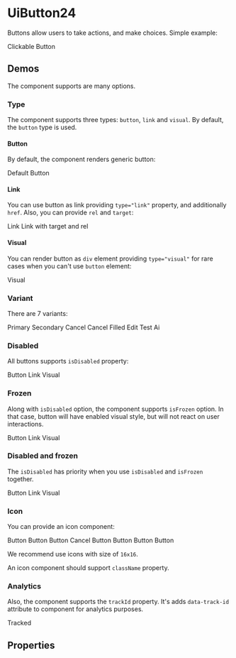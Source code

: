 


<Meta title="UiButton24/Docs" />

# UiButton24

Buttons allow users to take actions, and make choices. Simple example:

<Canvas>
  <UiButton24 variant="primary">Clickable Button</UiButton24>
</Canvas>

## Demos

The component supports are many options.

### Type

The component supports three types: `button`, `link` and `visual`. By default, the `button` type is used.

#### Button

By default, the component renders generic button:

<Canvas>
  <UiButton24 variant="primary">Default</UiButton24>
  <UiButton24 type="button" variant="primary">Button</UiButton24>
</Canvas>

#### Link

You can use button as link providing `type="link"` property, and additionally `href`. Also, you can provide `rel` and `target`:

<Canvas>
  <UiButton24 href="#" type="link" variant="primary">Link</UiButton24>
  <UiButton24 href="#" rel="noreferrer noopener" target="_blank" type="link" variant="primary">Link with target and rel</UiButton24>
</Canvas>

#### Visual

You can render button as `div` element providing `type="visual"` for rare cases when you can't use `button` element:

<Canvas>
  <UiButton24 type="visual" variant="primary">Visual</UiButton24>
</Canvas>

### Variant

There are 7 variants:

<Canvas>
  <UiButton24 variant="primary">Primary</UiButton24>
  <UiButton24 variant="secondary">Secondary</UiButton24>
  <UiButton24 variant="cancel">Cancel</UiButton24>
  <UiButton24 variant="cancelFilled">Cancel Filled</UiButton24>
  <UiButton24 variant="edit">Edit</UiButton24>
  <UiButton24 variant="test">Test</UiButton24>
  <UiButton24 variant="ai">Ai</UiButton24>
</Canvas>

### Disabled

All buttons supports `isDisabled` property:

<Canvas>
  <UiButton24 isDisabled type="button" variant="primary">Button</UiButton24>
  <UiButton24 href="#" isDisabled type="link" variant="primary">Link</UiButton24>
  <UiButton24 isDisabled type="visual" variant="primary">Visual</UiButton24>
</Canvas>

### Frozen

Along with `isDisabled` option, the component supports `isFrozen` option. In that case, button will have enabled visual
style, but will not react on user interactions.

<Canvas>
  <UiButton24 isFrozen type="button" variant="primary">Button</UiButton24>
  <UiButton24 href="#" isFrozen type="link" variant="primary">Link</UiButton24>
  <UiButton24 isFrozen type="visual" variant="primary">Visual</UiButton24>
</Canvas>

### Disabled and frozen

The `isDisabled` has priority when you use `isDisabled` and `isFrozen` together.

<Canvas>
  <UiButton24 isDisabled isFrozen type="button" variant="primary">Button</UiButton24>
  <UiButton24 isDisabled isFrozen href="#" type="link" variant="primary">Link</UiButton24>
  <UiButton24 isDisabled isFrozen type="visual" variant="primary">Visual</UiButton24>
</Canvas>

### Icon

You can provide an icon component:

<Canvas>
  <UiButton24 icon={AddIcon} variant="primary">Button</UiButton24>
  <UiButton24 icon={AddIcon} variant="secondary">Button</UiButton24>
  <UiButton24 icon={AddIcon} variant="cancel">Button</UiButton24>
  <UiButton24 icon={AddIcon} variant="cancelFilled">Cancel Button</UiButton24>
  <UiButton24 icon={AddIcon} variant="edit">Button</UiButton24>
  <UiButton24 icon={AddIcon} variant="test">Button</UiButton24>
  <UiButton24 icon={AddIcon} variant="ai">Button</UiButton24>
</Canvas>

We recommend use icons with size of `16x16`.

An icon component should support `className` property.

### Analytics

Also, the component supports the `trackId` property. It's adds `data-track-id` attribute to component for analytics
purposes.

<Canvas>
  <UiButton24 trackId="my-track-id" type="button" variant="primary">Tracked</UiButton24>
</Canvas>

## Properties

<ArgsTable of={UiButton24} />
